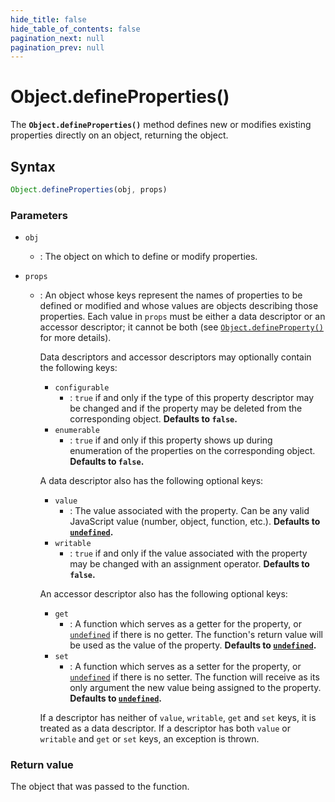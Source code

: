 ```yaml
---
hide_title: false
hide_table_of_contents: false
pagination_next: null
pagination_prev: null
---
```

# Object.defineProperties()

The **`Object.defineProperties()`** method defines new or
modifies existing properties directly on an object, returning the object.

## Syntax

```js
Object.defineProperties(obj, props)
```

### Parameters

- `obj`
  - : The object on which to define or modify properties.
- `props`

  - : An object whose keys represent the names of properties to be defined or modified and
    whose values are objects describing those properties. Each value in `props`
    must be either a data descriptor or an accessor descriptor; it cannot be both (see
    [`Object.defineProperty()`](../../globals/Object/defineProperty.md) for more details).

    Data descriptors and accessor descriptors may optionally contain the following keys:

    - `configurable`
      - : `true` if and only if the type of this property descriptor may be
        changed and if the property may be deleted from the corresponding object.
        **Defaults to `false`.**
    - `enumerable`
      - : `true` if and only if this property shows up during enumeration of
        the properties on the corresponding object.
        **Defaults to `false`.**

    A data descriptor also has the following optional keys:

    - `value`
      - : The value associated with the property. Can be any valid JavaScript value
        (number, object, function, etc.).
        **Defaults to [`undefined`](../../globals/undefined.md).**
    - `writable`
      - : `true` if and only if the value associated with the property may be
        changed with an assignment operator.
        **Defaults to `false`.**

    An accessor descriptor also has the following optional keys:

    - `get`
      - : A function which serves as a getter for the property, or [`undefined`](../../globals/undefined.md)
        if there is no getter. The function's return value will be used as the value of
        the property.
        **Defaults to [`undefined`](../../globals/undefined.md).**
    - `set`
      - : A function which serves as a setter for the property, or [`undefined`](../../globals/undefined.md)
        if there is no setter. The function will receive as its only argument the new
        value being assigned to the property.
        **Defaults to [`undefined`](../../globals/undefined.md).**

    If a descriptor has neither of `value`, `writable`,
    `get` and `set` keys, it is treated as a data descriptor. If a
    descriptor has both `value` or `writable` and `get`
    or `set` keys, an exception is thrown.

### Return value

The object that was passed to the function.
